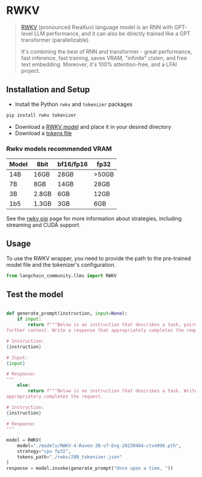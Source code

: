 # RWKV

>[RWKV](https://www.rwkv.com/) (pronounced RwaKuv) language model is an RNN 
> with GPT-level LLM performance, 
> and it can also be directly trained like a GPT transformer (parallelizable).
>
>It's combining the best of RNN and transformer - great performance, fast inference, 
> fast training, saves VRAM, "infinite" ctxlen, and free text embedding. 
> Moreover, it's 100% attention-free, and a LFAI project.


## Installation and Setup

- Install the Python `rwkv` and `tokenizer` packages

```bash
pip install rwkv tokenizer
```

- Download a [RWKV model](https://huggingface.co/BlinkDL/rwkv-4-raven/tree/main) and place it in your desired directory
- Download a [tokens file](https://raw.githubusercontent.com/BlinkDL/ChatRWKV/main/20B_tokenizer.json)

### Rwkv models recommended VRAM

| Model | 8bit | bf16/fp16 | fp32 |
|-------|------|-----------|------|
| 14B   | 16GB | 28GB      | >50GB |
| 7B    | 8GB  | 14GB      | 28GB |
| 3B    | 2.8GB| 6GB       | 12GB |
| 1b5   | 1.3GB| 3GB       | 6GB |

See the [rwkv pip](https://pypi.org/project/rwkv/) page for more information about strategies, 
including streaming and CUDA support.

## Usage


To use the RWKV wrapper, you need to provide the path to the pre-trained model file and the tokenizer's configuration.
```python
from langchain_community.llms import RWKV
```

## Test the model

```python

def generate_prompt(instruction, input=None):
    if input:
        return f"""Below is an instruction that describes a task, paired with an input that provides
further context. Write a response that appropriately completes the request.

# Instruction:
{instruction}

# Input:
{input}

# Response:
"""
    else:
        return f"""Below is an instruction that describes a task. Write a response that 
appropriately completes the request.

# Instruction:
{instruction}

# Response:
"""

model = RWKV(
    model="./models/RWKV-4-Raven-3B-v7-Eng-20230404-ctx4096.pth",
    strategy="cpu fp32",
    tokens_path="./rwkv/20B_tokenizer.json"
)
response = model.invoke(generate_prompt("Once upon a time, "))
```

